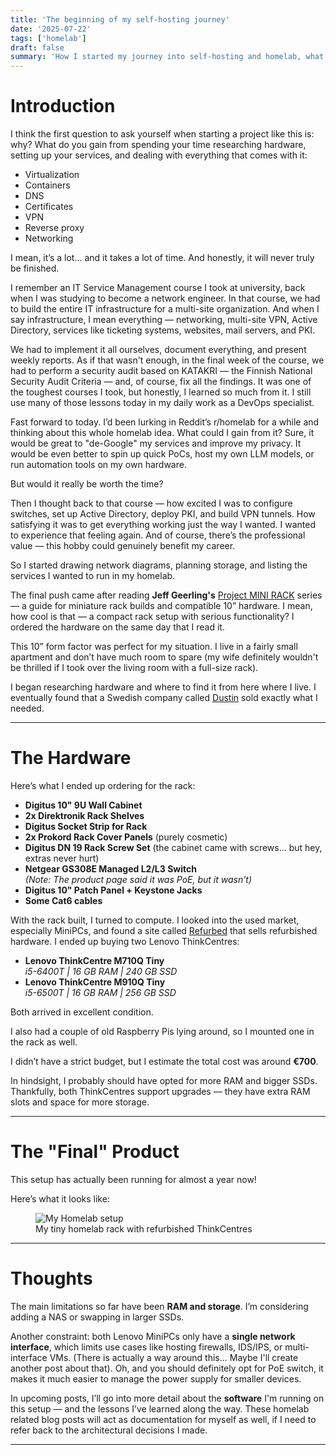 ```yaml
---
title: 'The beginning of my self-hosting journey'
date: '2025-07-22'
tags: ['homelab']
draft: false
summary: 'How I started my journey into self-hosting and homelab, what hardware I used, and what I learned along the way.'
---
```


# Introduction

I think the first question to ask yourself when starting a project like this is: why? What do you gain from spending your time researching hardware, setting up your services, and dealing with everything that comes with it:

- Virtualization
- Containers
- DNS
- Certificates
- VPN
- Reverse proxy
- Networking

I mean, it’s a lot... and it takes a lot of time. And honestly, it will never truly be finished.

I remember an IT Service Management course I took at university, back when I was studying to become a network engineer. In that course, we had to build the entire IT infrastructure for a multi-site organization. And when I say infrastructure, I mean everything — networking, multi-site VPN, Active Directory, services like ticketing systems, websites, mail servers, and PKI.

We had to implement it all ourselves, document everything, and present weekly reports. As if that wasn't enough, in the final week of the course, we had to perform a security audit based on KATAKRI — the Finnish National Security Audit Criteria — and, of course, fix all the findings. It was one of the toughest courses I took, but honestly, I learned so much from it. I still use many of those lessons today in my daily work as a DevOps specialist.

Fast forward to today. I’d been lurking in Reddit’s r/homelab for a while and thinking about this whole homelab idea. What could I gain from it? Sure, it would be great to "de-Google" my services and improve my privacy. It would be even better to spin up quick PoCs, host my own LLM models, or run automation tools on my own hardware.

But would it really be worth the time?

Then I thought back to that course — how excited I was to configure switches, set up Active Directory, deploy PKI, and build VPN tunnels. How satisfying it was to get everything working just the way I wanted. I wanted to experience that feeling again. And of course, there’s the professional value — this hobby could genuinely benefit my career.

So I started drawing network diagrams, planning storage, and listing the services I wanted to run in my homelab.

The final push came after reading **Jeff Geerling's** [Project MINI RACK](https://mini-rack.jeffgeerling.com/) series — a guide for miniature rack builds and compatible 10” hardware. I mean, how cool is that — a compact rack setup with serious functionality? I ordered the hardware on the same day that I read it.

This 10” form factor was perfect for my situation. I live in a fairly small apartment and don’t have much room to spare (my wife definitely wouldn't be thrilled if I took over the living room with a full-size rack).

I began researching hardware and where to find it from here where I live. I eventually found that a Swedish company called [Dustin](https://www.dustin.fi/) sold exactly what I needed.

---

# The Hardware

Here’s what I ended up ordering for the rack:

- **Digitus 10" 9U Wall Cabinet**
- **2x Direktronik Rack Shelves**
- **Digitus Socket Strip for Rack**
- **2x Prokord Rack Cover Panels** (purely cosmetic)
- **Digitus DN 19 Rack Screw Set** (the cabinet came with screws... but hey, extras never hurt)
- **Netgear GS308E Managed L2/L3 Switch**  
  _(Note: The product page said it was PoE, but it wasn’t)_
- **Digitus 10" Patch Panel + Keystone Jacks**
- **Some Cat6 cables**

With the rack built, I turned to compute. I looked into the used market, especially MiniPCs, and found a site called [Refurbed](https://www.refurbed.fi/) that sells refurbished hardware. I ended up buying two Lenovo ThinkCentres:

- **Lenovo ThinkCentre M710Q Tiny**  
  *i5-6400T | 16 GB RAM | 240 GB SSD*
- **Lenovo ThinkCentre M910Q Tiny**  
  *i5-6500T | 16 GB RAM | 256 GB SSD*

Both arrived in excellent condition.

I also had a couple of old Raspberry Pis lying around, so I mounted one in the rack as well.

I didn’t have a strict budget, but I estimate the total cost was around **€700**.

In hindsight, I probably should have opted for more RAM and bigger SSDs. Thankfully, both ThinkCentres support upgrades — they have extra RAM slots and space for more storage.

---

# The "Final" Product

This setup has actually been running for almost a year now!

Here’s what it looks like:

<figure className="my-8 text-center">
  <img
    src="/static/images/homelab_setup.jpg"
    alt="My Homelab setup"
    className="mx-auto mt-6 rounded-xl shadow-xl border border-gray-300 dark:border-gray-700"
  />
  <figcaption className="mt-2 text-sm text-gray-500 dark:text-gray-400">
    My tiny homelab rack with refurbished ThinkCentres
  </figcaption>
</figure>

---

# Thoughts

The main limitations so far have been **RAM and storage**. I’m considering adding a NAS or swapping in larger SSDs.

Another constraint: both Lenovo MiniPCs only have a **single network interface**, which limits use cases like hosting firewalls, IDS/IPS, or multi-interface VMs. (There is actually a way around this... Maybe I'll create another post about that). Oh, and you should definitely opt for PoE switch, it makes it much easier to manage the power supply for smaller devices.

In upcoming posts, I’ll go into more detail about the **software** I'm running on this setup — and the lessons I’ve learned along the way. These homelab related blog posts will act as documentation for myself as well, if I need to refer back to the architectural decisions I made.

---